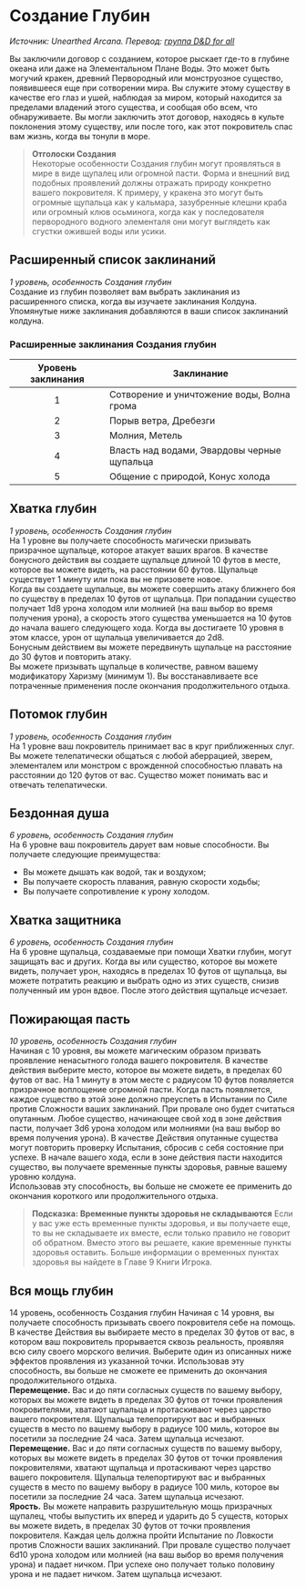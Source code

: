 # Создание Глубин
_Источник: Unearthed Arcana. Перевод: [группа D&D for all](https://vk.com/dnd_for_all)_

Вы заключили договор с созданием, которое рыскает где-то в глубине океана или даже на
Элементальном Плане Воды. Это может быть могучий кракен, древний Первородный или монструозное существо, появившееся еще при
сотворении мира. Вы служите этому существу в качестве его глаз и ушей, наблюдая за миром, который находится за пределами
владений этого существа, и сообщая обо всем, что обнаруживаете. Вы могли заключить этот договор, находясь в культе
поклонения этому существу, или после того, как этот покровитель спас вам жизнь, когда вы тонули в море.

> **Отголоски Создания**  
  Некоторые особенности Создания глубин могут проявляться в мире в виде щупалец или огромной
  пасти. Форма и внешний вид подобных проявлений должны отражать природу конкретно вашего
  покровителя. К примеру, у кракена это могут быть огромные щупальца как у кальмара, зазубренные
  клешни краба или огромный клюв осьминога, когда как у последователя первородного водного
  элементаля они могут выглядеть как сгустки ожившей воды или усики.

## Расширенный список заклинаний
_1 уровень, особенность Создания глубин_  
Создание из глубин позволяет вам выбрать заклинания из расширенного списка, когда вы
изучаете заклинания Колдуна. Упомянутые ниже заклинания добавляются в ваши список заклинаний колдуна.

### Расширенные заклинания Создания глубин
| Уровень заклинания | Заклинание |
|:------------------:|------------|
|       1        | Сотворение и уничтожение воды, Волна грома |
|       2        | Порыв ветра, Дребезги |
|       3        | Молния, Метель  |
|       4        | Власть над водами, Эвардовы черные щупальца  |
|       5        | Общение с природой, Конус холода |

## Хватка глубин
_1 уровень, особенность Создания глубин_  
На 1 уровне вы получаете способность магически призывать призрачное щупальце, которое атакует
ваших врагов. В качестве бонусного действия вы создаете щупальце длиной 10 футов в месте, которое
вы можете видеть, на расстоянии 60 футов. Щупальце существует 1 минуту или пока вы не 
призовете новое.  
Когда вы создаете щупальце, вы можете совершить атаку ближнего боя по существу в
пределах 10 футов от щупальца. При попадании существо получает 1d8 урона холодом или молнией
(на ваш выбор во время получения урона), а скорость этого существа уменьшается на 10 футов до начала
вашего следующего хода. Когда вы достигаете 10 уровня в этом классе, урон от щупальца
увеличивается до 2d8.  
Бонусным действием вы можете передвинуть щупальце на расстояние до 30 футов и повторить атаку.  
Вы можете призывать щупальце в количестве, равном вашему модификатору Харизму (минимум 1).
Вы восстанавливаете все потраченные применения после окончания продолжительного отдыха. 

## Потомок глубин
_1 уровень, особенность Создания глубин_  
На 1 уровне ваш покровитель принимает вас в круг
приближенных слуг. Вы можете телепатически
общаться с любой аберрацией, зверем, элементалем
или монстром с врожденной способностью плавать
на расстоянии до 120 футов от вас. Существо
может понимать вас и отвечать телепатически.

## Бездонная душа
_6 уровень, особенность Создания глубин_  
На 6 уровне ваш покровитель дарует вам новые
способности. Вы получаете следующие преимущества:
- Вы можете дышать как водой, так и воздухом;
- Вы получаете скорость плавания, равную скорости ходьбы;
- Вы получаете сопротивление к урону холодом.

## Хватка защитника
_6 уровень, особенность Создания глубин_  
На 6 уровне щупальца, создаваемые при помощи
Хватки глубин, могут защищать вас и других. Когда вы или существо, которое вы можете видеть,
получает урон, находясь в пределах 10 футов от щупальца, вы можете потратить реакцию и
выбрать одно из этих существ, снизив полученный им урон вдвое. После этого действия щупальце исчезает. 

## Пожирающая пасть
_10 уровень, особенность Создания глубин_  
Начиная с 10 уровня, вы можете магическим образом призвать проявление ненасытного голода
вашего покровителя. В качестве действия выберите место, которое вы можете видеть, в пределах 60
футов от вас. На 1 минуту в этом месте с радиусом 10 футов появляется призрачное воплощение
огромной пасти. Когда пасть появляется, каждое существо в этой зоне должно преуспеть в
Испытании по Силе против Сложности ваших заклинаний. При провале оно будет считаться
опутанным. Любое существо, начинающее свой ход в зоне действия пасти, получает 3d6 урона холодом или молниями
(на ваш выбор во время получения урона). В качестве Действия опутанные существа могут повторить проверку Испытания,
сбросив с себя состояние при успехе. В начале вашего хода, если в зоне действия пасти находится существо, вы
получаете временные пункты здоровья, равные вашему уровню колдуна.  
Использовав эту способность, вы больше не сможете ее применить до окончания короткого или продолжительного отдыха. 

> **Подсказка: Временные пункты здоровья не складываются**
  Если у вас уже есть временные пункты здоровья, и вы получаете еще, то вы не складываете их вместе,
  если только правило не говорит об обратном. Вместо этого вы решаете, какие временные пункты здоровья
  оставить. Больше информации о временных пунктах здоровья вы найдете в Главе 9 Книги Игрока.

## Вся мощь глубин
14 уровень, особенность Создания глубин
Начиная с 14 уровня, вы получаете способность
призывать своего покровителя себе на помощь. В
качестве Действия вы выбираете место в пределах
30 футов от вас, в котором ваш покровитель
прорывается сквозь реальность, проявляя всю силу
своего морского величия. Выберите один из
описанных ниже эффектов проявления из указанной
точки. Использовав эту способность, вы больше не
сможете ее применить до окончания
продолжительного отдыха.  
**Перемещение.** Вас и до пяти согласных существ
по вашему выбору, которых вы можете видеть в
пределах 30 футов от точки проявления
покровителями, хватают щупальца и протаскивают
через царство вашего покровителя. Щупальца
телепортируют вас и выбранных существ в место по
вашему выбору в радиусе 100 миль, которое вы
посетили за последние 24 часа. Затем щупальца
исчезают.  
**Перемещение.** Вас и до пяти согласных существ
по вашему выбору, которых вы можете видеть в
пределах 30 футов от точки проявления
покровителями, хватают щупальца и протаскивают
через царство вашего покровителя. Щупальца
телепортируют вас и выбранных существ в место по
вашему выбору в радиусе 100 миль, которое вы
посетили за последние 24 часа. Затем щупальца исчезают.  
**Ярость.** Вы можете направить разрушительную
мощь призрачных щупалец, чтобы выпустить их
вперед и ударить до 5 существ, которых вы можете
видеть, в пределах 30 футов от точки проявления
покровителя. Каждая цель должна пройти
Испытание по Ловкости против Сложности ваших
заклинаний. При провале существо получает 6d10
урона холодом или молнией (на ваш выбор во время
получения урона) и падает ничком. При успехе оно
получает только половину урона и не падает ничком.
Затем щупальца исчезают.  